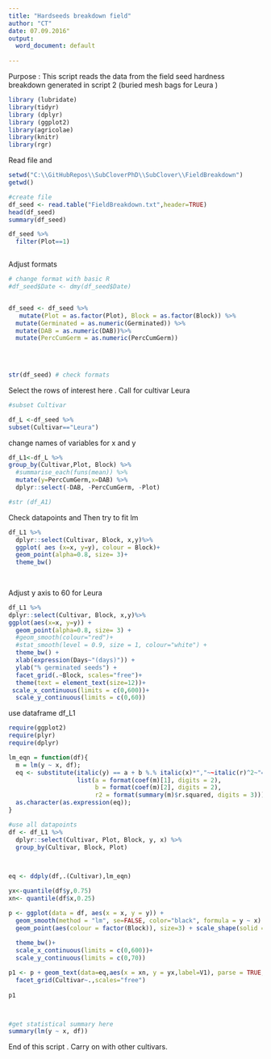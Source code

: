 ```yaml
---
title: "Hardseeds breakdown field"
author: "CT"
date: 07.09.2016"
output:
  word_document: default
  
---
```

Purpose : 
This script reads the data from the field seed hardness breakdown generated in script 2  (buried mesh bags for Leura )
 

```r
library (lubridate)
library(tidyr)
library (dplyr)
library (ggplot2)
library(agricolae)
library(knitr)
library(rgr)
```

Read file and 
```r
setwd("C:\\GitHubRepos\\SubCloverPhD\\SubClover\\FieldBreakdown")
getwd()

#create file
df_seed <- read.table("FieldBreakdown.txt",header=TRUE)
head(df_seed)
summary(df_seed)

df_seed %>%
  filter(Plot==1)



```

Adjust formats 
```r
# change format with basic R 
#df_seed$Date <- dmy(df_seed$Date)


df_seed <- df_seed %>%
   mutate(Plot = as.factor(Plot), Block = as.factor(Block)) %>%
  mutate(Germinated = as.numeric(Germinated)) %>%
  mutate(DAB = as.numeric(DAB))%>%
  mutate(PercCumGerm = as.numeric(PercCumGerm))

  
  

str(df_seed) # check formats

```

Select the rows of interest here . Call for cultivar Leura 

```r
#subset Cultivar

df_L <-df_seed %>%
subset(Cultivar=="Leura")


```

change names of variables for x and y 
```r

df_L1<-df_L %>% 
group_by(Cultivar,Plot, Block) %>%
  #summarise_each(funs(mean)) %>%
  mutate(y=PercCumGerm,x=DAB) %>%
  dplyr::select(-DAB, -PercCumGerm, -Plot)

#str (df_A1)
```


Check datapoints and Then try to fit lm 


```r

df_L1 %>%
  dplyr::select(Cultivar, Block, x,y)%>%
  ggplot( aes (x=x, y=y), colour = Block)+
  geom_point(alpha=0.8, size= 3)+
  theme_bw()
  
          
```

Adjust y axis to 60 for Leura 
```r
df_L1 %>%
dplyr::select(Cultivar, Block, x,y)%>%
ggplot(aes(x=x, y=y)) +
  geom_point(alpha=0.8, size= 3) +
  #geom_smooth(colour="red")+
  #stat_smooth(level = 0.9, size = 1, colour="white") + 
  theme_bw() +
  xlab(expression(Days~"(days)")) + 
  ylab("% germinated seeds") +
  facet_grid(.~Block, scales="free")+
  theme(text = element_text(size=12))+
 scale_x_continuous(limits = c(0,600))+
  scale_y_continuous(limits = c(0,60))

```
use dataframe df_L1 

```r

require(ggplot2)
require(plyr)
require(dplyr)

lm_eqn = function(df){
  m = lm(y ~ x, df);
  eq <- substitute(italic(y) == a + b %.% italic(x)*","~~italic(r)^2~"="~r2, 
                   list(a = format(coef(m)[1], digits = 2), 
                        b = format(coef(m)[2], digits = 2), 
                        r2 = format(summary(m)$r.squared, digits = 3)))
  as.character(as.expression(eq));                 
}

#use all datapoints 
df <- df_L1 %>%
  dplyr::select(Cultivar, Plot, Block, y, x) %>%
  group_by(Cultivar, Block, Plot) 
  


eq <- ddply(df,.(Cultivar),lm_eqn)

yx<-quantile(df$y,0.75)
xn<- quantile(df$x,0.25)

p <- ggplot(data = df, aes(x = x, y = y)) +
  geom_smooth(method = "lm", se=FALSE, color="black", formula = y ~ x) +
  geom_point(aes(colour = factor(Block)), size=3) + scale_shape(solid = FALSE)+ 
  
  theme_bw()+
  scale_x_continuous(limits = c(0,600))+
  scale_y_continuous(limits = c(0,70))

p1 <- p + geom_text(data=eq,aes(x = xn, y = yx,label=V1), parse = TRUE, inherit.aes=FALSE) + 
  facet_grid(Cultivar~.,scales="free")
  
p1




```

```r
#get statistical summary here 
summary(lm(y ~ x, df))
```

End of this script . 
Carry on with other cultivars. 
